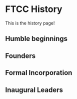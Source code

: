 # FTCC History

This is the history page!

## Humble beginnings


## Founders


## Formal Incorporation


## Inaugural Leaders

